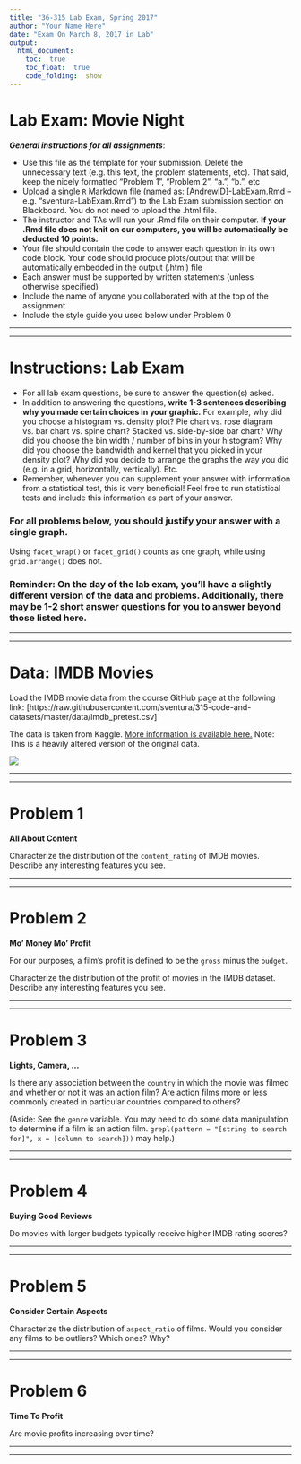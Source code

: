 ```yaml
---
title: "36-315 Lab Exam, Spring 2017"
author: "Your Name Here"
date: "Exam On March 8, 2017 in Lab"
output: 
  html_document:
    toc:  true
    toc_float:  true
    code_folding:  show
---
```


#  Lab Exam:  Movie Night

***General instructions for all assignments***: 

+  Use this file as the template for your submission.  Delete the unnecessary text (e.g. this text, the problem statements, etc).  That said, keep the nicely formatted "Problem 1", "Problem 2", "a.", "b.", etc
+  Upload a single `R` Markdown file (named as:  [AndrewID]-LabExam.Rmd -- e.g. "sventura-LabExam.Rmd") to the Lab Exam submission section on Blackboard.  You do not need to upload the .html file.
+  The instructor and TAs will run your .Rmd file on their computer.  **If your .Rmd file does not knit on our computers, you will be automatically be deducted 10 points.**
+  Your file should contain the code to answer each question in its own code block.  Your code should produce plots/output that will be automatically embedded in the output (.html) file
+  Each answer must be supported by written statements (unless otherwise specified)
+  Include the name of anyone you collaborated with at the top of the assignment
+  Include the style guide you used below under Problem 0


***
***



#  Instructions:  Lab Exam

+  For all lab exam questions, be sure to answer the question(s) asked.
+  In addition to answering the questions, **write 1-3 sentences describing why you made certain choices in your graphic.**  For example, why did you choose a histogram vs. density plot?  Pie chart vs. rose diagram vs. bar chart vs. spine chart?  Stacked vs. side-by-side bar chart?  Why did you choose the bin width / number of bins in your histogram?  Why did you choose the bandwidth and kernel that you picked in your density plot?  Why did you decide to arrange the graphs the way you did (e.g. in a grid, horizontally, vertically).  Etc.
+  Remember, whenever you can supplement your answer with information from a statistical test, this is very beneficial!  Feel free to run statistical tests and include this information as part of your answer.


###  For all problems below, you should justify your answer with a single graph.

Using `facet_wrap()` or `facet_grid()` counts as one graph, while using `grid.arrange()` does not.


###  Reminder:  On the day of the lab exam, you'll have a slightly different version of the data and problems.  Additionally, there may be 1-2 short answer questions for you to answer beyond those listed here.


***
***



#  Data:  IMDB Movies

Load the IMDB movie data from the course GitHub page at the following link: [https://raw.githubusercontent.com/sventura/315-code-and-datasets/master/data/imdb_pretest.csv] 

The data is taken from Kaggle.  [More information is available here.](https://www.kaggle.com/deepmatrix/imdb-5000-movie-dataset)  Note:  This is a heavily altered version of the original data.




<div style="width:600px">
![](https://pedestriantv-prod.s3.amazonaws.com/images/article/2017/02/27/space-jam-mem-619-386.jpg)
</div>




***
***



#  Problem 1

**All About Content**

Characterize the distribution of the `content_rating` of IMDB movies.  Describe any interesting features you see.


***
***




#  Problem 2

**Mo' Money Mo' Profit**

For our purposes, a film's profit is defined to be the `gross` minus the `budget`.

Characterize the distribution of the profit of movies in the IMDB dataset.  Describe any interesting features you see.  



***
***



#  Problem 3

**Lights, Camera, ...**

Is there any association between the `country` in which the movie was filmed and whether or not it was an action film?  Are action films more or less commonly created in particular countries compared to others?   

(Aside:  See the `genre` variable.  You may need to do some data manipulation to determine if a film is an action film.  `grepl(pattern = "[string to search for]", x = [column to search]))` may help.)


***
***




#  Problem 4

**Buying Good Reviews**

Do movies with larger budgets typically receive higher IMDB rating scores?  



***
***




#  Problem 5

**Consider Certain Aspects**

Characterize the distribution of `aspect_ratio` of films.  Would you consider any films to be outliers?  Which ones?  Why?


***
***




#  Problem 6

**Time To Profit**

Are movie profits increasing over time?  



***
***



